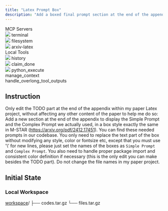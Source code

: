 ```yaml
---
title: "Latex Prompt Box"
description: "Add a boxed final prompt section at the end of the appendix in the LaTeX project, styled consistently with Appendix B of M-STAR, without modifying any other content."
---
```


<Card>
<div className="tools-container">
<div className="mcp-servers-container">
<div className="mcp-servers-title">
MCP Servers
</div>
<div className="mcp-servers-grid">
<div className="mcp-server-item">
<img src="/icons/terminal.png" style={{height: "20px", width: "20px", margin: 0, padding: 0, display: 'inline-block'}} />
<span className="mcp-server-name">terminal</span>
</div>
<div className="mcp-server-item">
<img src="/icons/filesystem.png" style={{height: "20px", width: "20px", margin: 0, padding: 0, display: 'inline-block'}} />
<span className="mcp-server-name">filesystem</span>
</div>
<div className="mcp-server-item">
<img src="/icons/latex.png" style={{height: "20px", width: "20px", margin: 0, padding: 0, display: 'inline-block'}} />
<span className="mcp-server-name">arxiv-latex</span>
</div>
</div>
</div>
<div className="local-tools-container">
<div className="mcp-servers-title">
Local Tools
</div>
<div className="local-tools-grid">
<div className="local-tool-item">
<img src="/icons/history.png" style={{height: "20px", width: "20px", margin: 0, padding: 0, display: 'inline-block'}} />
<span className="local-tool-name">history</span>
</div>
<div className="local-tool-item">
<img src="/icons/claim_done.png" style={{height: "20px", width: "20px", margin: 0, padding: 0, display: 'inline-block'}} />
<span className="local-tool-name">claim_done</span>
</div>
<div className="local-tool-item">
<img src="/icons/python.png" style={{height: "20px", width: "20px", margin: 0, padding: 0, display: 'inline-block'}} />
<span className="local-tool-name">python_execute</span>
</div>
<div className="local-tool-item">
<Icon icon="bars-progress" size={20} color="#4286f6" />
<span className="local-tool-name">manage_context</span>
</div>
<div className="local-tool-item">
<Icon icon="filter-list" size={20} color="#4286f6" />
<span className="local-tool-name">handle_overlong_tool_outputs</span>
</div>
</div>
</div>
</div>
</Card>








## Instruction

Only edit the TODO part at the end of the appendix within my paper Latex project, without affecting any other content of the paper to help me do so: Add a new section at the end of the appendix to display the Simple Prompt and the Complex Prompt we actually used, in a box style exactly the same in M-STAR (https://arxiv.org/pdf/2412.17451). You can find these needed prompts in our codebase. You only need to replace the text part of the box without modifying any style, color or fontsize etc, except that you must use '\\' for new lines, please just set the names of the boxes as `Simple Prompt` and `Complex Prompt`. You also need to handle proper package import and consistent color definition if necessary (this is the only edit you can make besides the TODO part). Do not change the file names in my paper project.

## Initial State

### Local Workspace

<div className="file-tree">
<a href="https://github.com/hkust-nlp/mcpbench_dev/tree/release_v1/tasks/finalpool/latex-prompt-table/initial_workspace">workspace</a>/
├── codes.tar.gz
└── files.tar.gz
</div>

 
